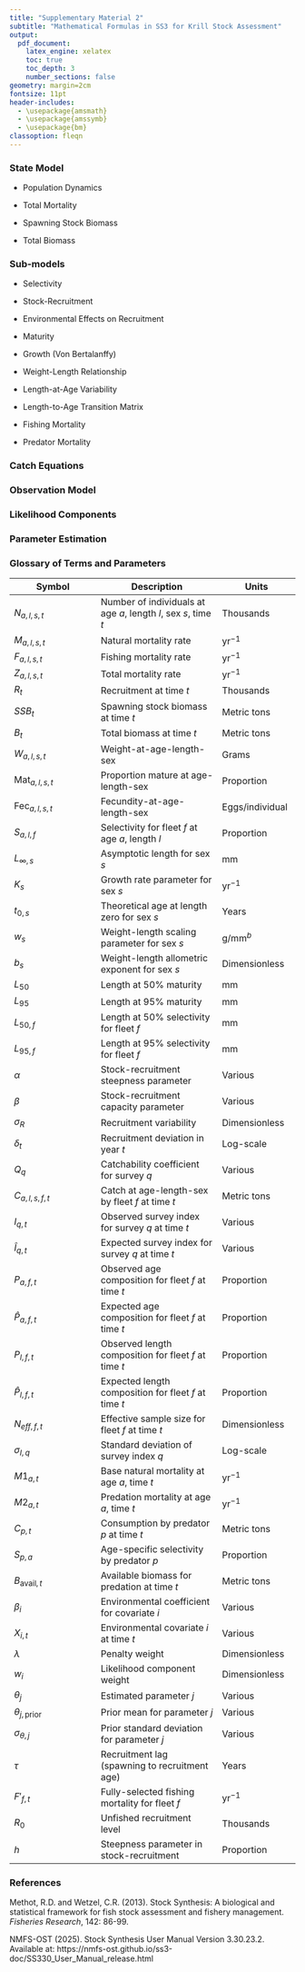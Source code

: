 ```yaml
---
title: "Supplementary Material 2"
subtitle: "Mathematical Formulas in SS3 for Krill Stock Assessment"
output: 
  pdf_document:
    latex_engine: xelatex
    toc: true
    toc_depth: 3
    number_sections: false
geometry: margin=2cm
fontsize: 11pt
header-includes:
  - \usepackage{amsmath}
  - \usepackage{amssymb}
  - \usepackage{bm}
classoption: fleqn
---
```


\pagebreak

### State Model

- Population Dynamics

\begin{equation}
N_{a,l,s,t+1} = N_{a-1,l,s,t} \cdot e^{-(M_{a-1,l,s,t} + F_{a-1,l,s,t})} \cdot T_{a-1 \rightarrow a,l,s,t} + R_{a,l,s,t}
\end{equation}

- Total Mortality

\begin{equation}
Z_{a,l,s,t} = M_{a,l,s,t} + F_{a,l,s,t}
\end{equation}

- Spawning Stock Biomass

\begin{equation}
SSB_t = \sum_a \sum_l \sum_s N_{a,l,s,t} \cdot W_{a,l,s,t} \cdot \text{Mat}_{a,l,s,t} \cdot \text{Fec}_{a,l,s,t}
\end{equation}

- Total Biomass

\begin{equation}
B_t = \sum_a \sum_l \sum_s N_{a,l,s,t} \cdot W_{a,l,s,t}
\end{equation}

### Sub-models

- Selectivity

\begin{equation}
S_{a,l,f} = \frac{1}{1 + e^{-\ln(19) \cdot \frac{(L_l - L_{50,f})}{(L_{95,f} - L_{50,f})}}}
\end{equation}

\begin{equation}
S_{a,f,t} = \sum_l S_{l,f,t} \cdot P(L_l|a,t)
\end{equation}

- Stock-Recruitment

\begin{equation}
R_t = \frac{\alpha \cdot SSB_{t-\tau}}{\beta + SSB_{t-\tau}} \cdot e^{\delta_t - \frac{\sigma_R^2}{2}}
\end{equation}

- Environmental Effects on Recruitment

\begin{equation}
E(\text{Recruitment}) = f(\text{SSB}) \times \exp(B \times \text{env}) \times \exp\left(-0.5 \times \pi_R^2\right)
\end{equation}

- Maturity

\begin{equation}
\text{Mat}_{l} = \frac{1}{1 + e^{-\ln(19) \cdot \frac{(L_l - L_{50})}{(L_{95} - L_{50})}}}
\end{equation}

\begin{equation}
\text{Mat}_{a,t} = \sum_l \text{Mat}_l \cdot P(L_l|a,t)
\end{equation}

- Growth (Von Bertalanffy)

\begin{equation}
L_{a,s} = L_{\infty,s} \cdot (1 - e^{-K_s \cdot (a - t_{0,s})})
\end{equation}

- Weight-Length Relationship

\begin{equation}
W_{l,s} = w_s \cdot L_l^{b_s}
\end{equation}

- Length-at-Age Variability

\begin{equation}
P(L_l|a,s,t) = \frac{1}{\sqrt{2\pi}\sigma_{L|a,s}} \exp\left(-\frac{(L_l - \bar{L}_{a,s,t})^2}{2\sigma_{L|a,s}^2}\right)
\end{equation}

- Length-to-Age Transition Matrix

\begin{equation}
T_{a,l \rightarrow a+1,l',s,t} = P(L_{l'}|a+1,s,t+1) \cdot \text{Growth}_{l \rightarrow l'}
\end{equation}

- Fishing Mortality

\begin{equation}
F_{a,l,s,f,t} = F'_{f,t} \cdot S_{a,l,s,f,t}
\end{equation}

\begin{equation}
F_{a,l,s,t} = \sum_f F_{a,l,s,f,t}
\end{equation}

- Predator Mortality

\begin{equation}
M_{a,t} = M1_{a,t} + M2_{a,t}
\end{equation}

\begin{equation}
M2_{a,t} = \sum_{p=1}^{n_{\text{pred}}} \frac{C_{p,t} \cdot S_{p,a}}{B_{\text{avail},t}}
\end{equation}

### Catch Equations

\begin{equation}
C_{a,l,s,f,t} = \frac{F_{a,l,s,f,t}}{Z_{a,l,s,t}} \cdot N_{a,l,s,t} \cdot (1 - e^{-Z_{a,l,s,t}}) \cdot W_{a,l,s,t}
\end{equation}

\begin{equation}
C_{f,t} = \sum_a \sum_l \sum_s C_{a,l,s,f,t}
\end{equation}

### Observation Model

\begin{equation}
\hat{I}_{q,t} = Q_q \cdot \sum_a \sum_l \sum_s N_{a,l,s,t} \cdot S_{a,l,s,q,t} \cdot W_{a,l,s,t}
\end{equation}

\begin{equation}
\hat{P}_{a,f,t} = \frac{C_{a,f,t}}{\sum_a C_{a,f,t}}
\end{equation}

\begin{equation}
\hat{P}_{l,f,t} = \frac{\sum_a C_{a,l,f,t}}{\sum_a \sum_l C_{a,l,f,t}}
\end{equation}

### Likelihood Components

\begin{equation}
L_{\text{survey}} = -\sum_q \sum_t \frac{1}{2} \left[ \frac{(\ln(I_{q,t}) - \ln(\hat{I}_{q,t}))^2}{\sigma_{I,q}^2} + \ln(2\pi\sigma_{I,q}^2) \right]
\end{equation}

\begin{equation}
L_{\text{age}} = -\sum_f \sum_t N_{eff,f,t} \sum_a P_{a,f,t} \ln(\hat{P}_{a,f,t})
\end{equation}

\begin{equation}
L_{\text{length}} = -\sum_f \sum_t N_{eff,f,t} \sum_l P_{l,f,t} \ln(\hat{P}_{l,f,t})
\end{equation}

\begin{equation}
L_{\text{rec}} = -\frac{1}{2} \sum_t \left[ \frac{\delta_t^2}{\sigma_R^2} + \ln(2\pi\sigma_R^2) \right]
\end{equation}

### Parameter Estimation

\begin{equation}
-\ln(L_{\text{total}}) = -\sum_i w_i \ln(L_i)
\end{equation}

\begin{equation}
\text{Penalty} = \lambda \sum_j \left( \frac{\theta_j - \theta_{j,\text{prior}}}{\sigma_{\theta,j}} \right)^2
\end{equation}


\pagebreak

### Glossary of Terms and Parameters

| **Symbol** | **Description** | **Units** |
|------------|-----------------|-----------|
| $N_{a,l,s,t}$ | Number of individuals at age $a$, length $l$, sex $s$, time $t$ | Thousands |
| $M_{a,l,s,t}$ | Natural mortality rate | yr$^{-1}$ |
| $F_{a,l,s,t}$ | Fishing mortality rate | yr$^{-1}$ |
| $Z_{a,l,s,t}$ | Total mortality rate | yr$^{-1}$ |
| $R_t$ | Recruitment at time $t$ | Thousands |
| $SSB_t$ | Spawning stock biomass at time $t$ | Metric tons |
| $B_t$ | Total biomass at time $t$ | Metric tons |
| $W_{a,l,s,t}$ | Weight-at-age-length-sex | Grams |
| $\text{Mat}_{a,l,s,t}$ | Proportion mature at age-length-sex | Proportion |
| $\text{Fec}_{a,l,s,t}$ | Fecundity-at-age-length-sex | Eggs/individual |
| $S_{a,l,f}$ | Selectivity for fleet $f$ at age $a$, length $l$ | Proportion |
| $L_{\infty,s}$ | Asymptotic length for sex $s$ | mm |
| $K_s$ | Growth rate parameter for sex $s$ | yr$^{-1}$ |
| $t_{0,s}$ | Theoretical age at length zero for sex $s$ | Years |
| $w_s$ | Weight-length scaling parameter for sex $s$ | g/mm$^b$ |
| $b_s$ | Weight-length allometric exponent for sex $s$ | Dimensionless |
| $L_{50}$ | Length at 50% maturity | mm |
| $L_{95}$ | Length at 95% maturity | mm |
| $L_{50,f}$ | Length at 50% selectivity for fleet $f$ | mm |
| $L_{95,f}$ | Length at 95% selectivity for fleet $f$ | mm |
| $\alpha$ | Stock-recruitment steepness parameter | Various |
| $\beta$ | Stock-recruitment capacity parameter | Various |
| $\sigma_R$ | Recruitment variability | Dimensionless |
| $\delta_t$ | Recruitment deviation in year $t$ | Log-scale |
| $Q_q$ | Catchability coefficient for survey $q$ | Various |
| $C_{a,l,s,f,t}$ | Catch at age-length-sex by fleet $f$ at time $t$ | Metric tons |
| $I_{q,t}$ | Observed survey index for survey $q$ at time $t$ | Various |
| $\hat{I}_{q,t}$ | Expected survey index for survey $q$ at time $t$ | Various |
| $P_{a,f,t}$ | Observed age composition for fleet $f$ at time $t$ | Proportion |
| $\hat{P}_{a,f,t}$ | Expected age composition for fleet $f$ at time $t$ | Proportion |
| $P_{l,f,t}$ | Observed length composition for fleet $f$ at time $t$ | Proportion |
| $\hat{P}_{l,f,t}$ | Expected length composition for fleet $f$ at time $t$ | Proportion |
| $N_{eff,f,t}$ | Effective sample size for fleet $f$ at time $t$ | Dimensionless |
| $\sigma_{I,q}$ | Standard deviation of survey index $q$ | Log-scale |
| $M1_{a,t}$ | Base natural mortality at age $a$, time $t$ | yr$^{-1}$ |
| $M2_{a,t}$ | Predation mortality at age $a$, time $t$ | yr$^{-1}$ |
| $C_{p,t}$ | Consumption by predator $p$ at time $t$ | Metric tons |
| $S_{p,a}$ | Age-specific selectivity by predator $p$ | Proportion |
| $B_{\text{avail},t}$ | Available biomass for predation at time $t$ | Metric tons |
| $\beta_i$ | Environmental coefficient for covariate $i$ | Various |
| $X_{i,t}$ | Environmental covariate $i$ at time $t$ | Various |
| $\lambda$ | Penalty weight | Dimensionless |
| $w_i$ | Likelihood component weight | Dimensionless |
| $\theta_j$ | Estimated parameter $j$ | Various |
| $\theta_{j,\text{prior}}$ | Prior mean for parameter $j$ | Various |
| $\sigma_{\theta,j}$ | Prior standard deviation for parameter $j$ | Various |
| $\tau$ | Recruitment lag (spawning to recruitment age) | Years |
| $F'_{f,t}$ | Fully-selected fishing mortality for fleet $f$ | yr$^{-1}$ |
| $R_0$ | Unfished recruitment level | Thousands |
| $h$ | Steepness parameter in stock-recruitment | Proportion |

\pagebreak

### References

Methot, R.D. and Wetzel, C.R. (2013). Stock Synthesis: A biological and statistical framework for fish stock assessment and fishery management. *Fisheries Research*, 142: 86-99.

NMFS-OST (2025). Stock Synthesis User Manual Version 3.30.23.2. Available at: https://nmfs-ost.github.io/ss3-doc/SS330_User_Manual_release.html